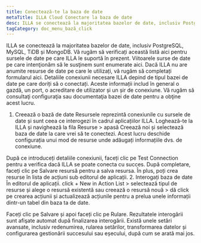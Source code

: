 ```yaml
---
title: Conectează-te la baza de date
metaTitle: ILLA Cloud Conectare la baza de date
desc: ILLA se conectează la majoritatea bazelor de date, inclusiv PostgreSQL, MySQL, TiDB și MongoDB
tagCategory: doc_menu_bază_click
---
```


ILLA se conectează la majoritatea bazelor de date, inclusiv PostgreSQL, MySQL, TiDB și MongoDB. Vă rugăm să verificați această listă aici pentru sursele de date pe care ILLA le suportă în prezent. Viitoarele surse de date pe care intenţionăm să le susţinem sunt enumerate aici. Dacă ILLA nu are anumite resurse de date pe care le utilizați, vă rugăm să completați formularul aici.
Detaliile conexiunii necesare ILLA depind de tipul bazei de date pe care doriți să o conectați. Aceste informații includ în general o gazdă, un port, o acreditare de utilizator și un șir de conexiune. Vă rugăm să consultaţi configuraţia sau documentaţia bazei de date pentru a obţine acest lucru.

1.  Creează o bază de date
    Resursele reprezintă conexiunile cu sursele de date și sunt ceea ce interogezi în cadrul aplicațiilor ILLA. Loghează-te la ILLA și navighează la fila Resurse > apasă Creează noi și selectează baza de date la care vrei să te conectezi. Acest lucru deschide configurația unui mod de resurse unde adăugați informațiile dvs. de conexiune.

După ce introduceți detaliile conexiunii, faceți clic pe Test Connection pentru a verifica dacă ILLA se poate conecta cu succes. După completare, faceți clic pe Salvare resursă pentru a salva resursa. 
În plus, poți crea resurse în lista de acțiuni sub editorul de aplicații. 
2\. Interogați baza de date
În editorul de aplicații. click + New in Action List > selectează tipul de resurse și alege o resursă existentă sau creează o resursă nouă > dă click pe crearea acțiunii și actualizează acțiunile pentru a prelua unele informații dintr-un tabel din baza ta de date.

Faceți clic pe Salvare și apoi faceți clic pe Rulare. Rezultatele interogării sunt afişate automat după finalizarea interogării. 
Există unele setări avansate, inclusiv redenumirea, rularea setărilor, transformarea datelor și configurarea gestionării succesului sau eșecului, după cum se arată mai jos.
